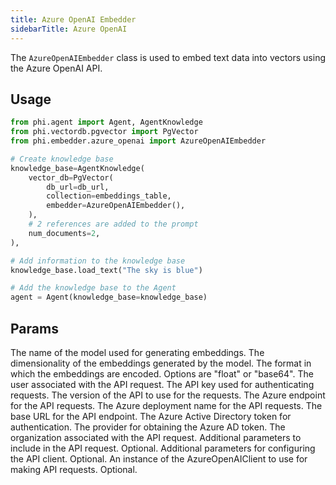 ```yaml
---
title: Azure OpenAI Embedder
sidebarTitle: Azure OpenAI
---
```


The `AzureOpenAIEmbedder` class is used to embed text data into vectors using the Azure OpenAI API.

## Usage

```python
from phi.agent import Agent, AgentKnowledge
from phi.vectordb.pgvector import PgVector
from phi.embedder.azure_openai import AzureOpenAIEmbedder

# Create knowledge base
knowledge_base=AgentKnowledge(
    vector_db=PgVector(
        db_url=db_url,
        collection=embeddings_table,
        embedder=AzureOpenAIEmbedder(),
    ),
    # 2 references are added to the prompt
    num_documents=2,
),

# Add information to the knowledge base
knowledge_base.load_text("The sky is blue")

# Add the knowledge base to the Agent
agent = Agent(knowledge_base=knowledge_base)
```

## Params

<ResponseField name="model" type="str" default="text-embedding-ada-002">
  The name of the model used for generating embeddings.
</ResponseField>
<ResponseField name="dimensions" type="int" default="1536">
  The dimensionality of the embeddings generated by the model.
</ResponseField>
<ResponseField
  name="encoding_format"
  type="Literal['float', 'base64']"
  default="float"
>
  The format in which the embeddings are encoded. Options are "float" or
  "base64".
</ResponseField>
<ResponseField name="user" type="str">
  The user associated with the API request.
</ResponseField>
<ResponseField name="api_key" type="str">
  The API key used for authenticating requests.
</ResponseField>
<ResponseField name="api_version" type="str" default="2024-02-01">
  The version of the API to use for the requests.
</ResponseField>
<ResponseField name="azure_endpoint" type="str">
  The Azure endpoint for the API requests.
</ResponseField>
<ResponseField name="azure_deployment" type="str">
  The Azure deployment name for the API requests.
</ResponseField>
<ResponseField name="base_url" type="str">
  The base URL for the API endpoint.
</ResponseField>
<ResponseField name="azure_ad_token" type="str">
  The Azure Active Directory token for authentication.
</ResponseField>
<ResponseField name="azure_ad_token_provider" type="Any">
  The provider for obtaining the Azure AD token.
</ResponseField>
<ResponseField name="organization" type="str">
  The organization associated with the API request.
</ResponseField>
<ResponseField name="request_params" type="Optional[Dict[str, Any]]">
  Additional parameters to include in the API request. Optional.
</ResponseField>
<ResponseField name="client_params" type="Optional[Dict[str, Any]]">
  Additional parameters for configuring the API client. Optional.
</ResponseField>
<ResponseField name="openai_client" type="Optional[AzureOpenAIClient]">
  An instance of the AzureOpenAIClient to use for making API requests. Optional.
</ResponseField>
